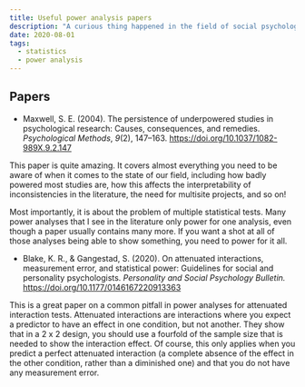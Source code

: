 ```yaml
---
title: Useful power analysis papers
description: "A curious thing happened in the field of social psychology: Social psychologists finally realized that statistical power is important. Unfortunately, they then skipped the step of figuring out how to do them correctly. Here I list some papers on power analyses that I hope help in improving the way we do them."
date: 2020-08-01
tags:
  - statistics
  - power analysis
---
```


## Papers

-   Maxwell, S. E. (2004). The persistence of underpowered studies in psychological research: Causes, consequences, and remedies. *Psychological Methods*, *9*(2), 147--163. <https://doi.org/10.1037/1082-989X.9.2.147>

This paper is quite amazing. It covers almost everything you need to be aware of when it comes to the state of our field, including how badly powered most studies are, how this affects the interpretability of inconsistencies in the literature, the need for multisite projects, and so on!

Most importantly, it is about the problem of multiple statistical tests. Many power analyses that I see in the literature only power for one analysis, even though a paper usually contains many more. If you want a shot at all of those analyses being able to show something, you need to power for it all.

-   Blake, K. R., & Gangestad, S. (2020). On attenuated interactions, measurement error, and statistical power: Guidelines for social and personality psychologists. *Personality and Social Psychology Bulletin.* <https://doi.org/10.1177/0146167220913363>

This is a great paper on a common pitfall in power analyses for attenuated interaction tests. Attenuated interactions are interactions where you expect a predictor to have an effect in one condition, but not another. They show that in a 2 x 2 design, you should use a fourfold of the sample size that is needed to show the interaction effect. Of course, this only applies when you predict a perfect attenuated interaction (a complete absence of the effect in the other condition, rather than a diminished one) and that you do not have any measurement error.
